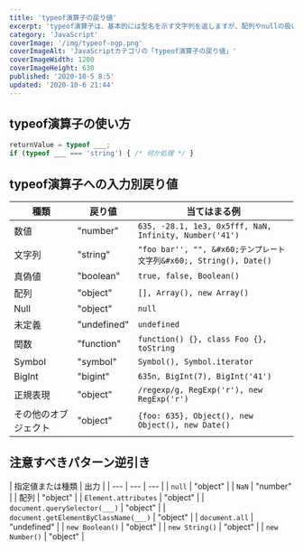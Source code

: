 ```yaml
---
title: 'typeof演算子の戻り値'
excerpt: 'typeof演算子は、基本的には型名を示す文字列を返しますが、配列やnullの扱いなど注意すべき点もあります。'
category: 'JavaScript'
coverImage: '/img/typeof-ogp.png'
coverImageAlt: 'JavaScriptカテゴリの「typeof演算子の戻り値」'
coverImageWidth: 1200
coverImageHeight: 630
published: '2020-10-5 8:5'
updated: '2020-10-6 21:44'
---
```


## typeof演算子の使い方

```js
returnValue = typeof ___;
if (typeof ___ === 'string') { /* 何か処理 */ }
```

## typeof演算子への入力別戻り値

| 種類 | 戻り値 | 当てはまる例 |
| --- | --- | --- |
| 数値 | "number" | `635, -28.1, 1e3, 0x5fff, NaN, Infinity, Number('41')` |
| 文字列 | "string" | <span className="js_html_unescape">`"foo bar'', "", &#x60;テンプレート文字列&#x60;, String(), Date()`</span> |
| 真偽値 | "boolean" | `true, false, Boolean()` |
| 配列 | "object" | `[], Array(), new Array()` |
| Null | "object" | `null` |
| 未定義 | "undefined" | `undefined` |
| 関数 | "function" | `function() {}, class Foo {}, toString` |
| Symbol | "symbol" | `Symbol(), Symbol.iterator` |
| BigInt | "bigint" | `635n, BigInt(7), BigInt('41')` |
| 正規表現 | "object" | `/regexp/g, RegExp('r'), new RegExp('r')` |
| その他のオブジェクト | "object" | `{foo: 635}, Object(), new Object(), new Date()` |

## 注意すべきパターン逆引き

| 指定値または種類 | 出力 |
| --- | --- | --- |
| `null` | "object" |
| `NaN` | "number" |
| 配列 | "object" |
| `Element.attributes` | "object" |
| `document.querySelector(___)` | "object" |
| `document.getElementByClassName(___)` | "object" |
| `document.all` | "undefined" |
| `new Boolean()` | "object" |
| `new String()` | "object" |
| `new Number()` | "object" |